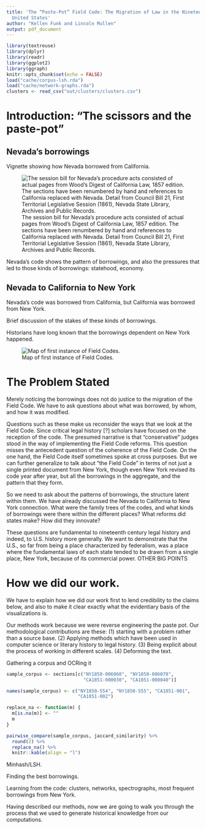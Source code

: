 ```yaml
---
title: 'The “Paste-Pot” Field Code: The Migration of Law in the Nineteenth-Century
  United States'
author: "Kellen Funk and Lincoln Mullen"
output: pdf_document
---
```


```r
library(textreuse)
library(dplyr)
library(readr)
library(ggplot2)
library(ggraph)
knitr::opts_chunk$set(echo = FALSE)
load("cache/corpus-lsh.rda")
load("cache/network-graphs.rda")
clusters <- read_csv("out/clusters/clusters.csv")
```

# Introduction: "The scissors and the paste-pot"

## Nevada's borrowings

Vignette showing how Nevada borrowed from California.

![The session bill for Nevada’s procedure acts consisted of actual pages from Wood’s Digest of California Law, 1857 edition. The sections have been renumbered by hand and references to California replaced with Nevada. Detail from Council Bill 21, First Territorial Legislative Session (1861), Nevada State Library, Archives and Public Records.](img/morris-bill.jpg)

Nevada's code shows the pattern of borrowings, and also the pressures that led to those kinds of borrowings: statehood, economy.

## Nevada to California to New York

Nevada's code was borrowed from California, but California was borrowed from New York. 

Brief discussion of the stakes of these kinds of borrowings.

Historians have long known that the borrowings dependent on New York happened.

![Map of first instance of Field Codes.](img/field-code-states-map.jpeg)

# The Problem Stated

Merely noticing the borrowings does not do justice to the migration of the Field Code. We have to ask questions about what was borrowed, by whom, and how it was modified.

Questions such as these make us reconsider the ways that we look at the Field Code. Since critical legal history [?] scholars have focused on the reception of the code. The presumed narrative is that "conservative" judges stood in the way of implementing the Field Code reforms. This question misses the antecedent question of the coherence of the Field Code. On the one hand, the Field Code itself sometimes spoke at cross purposes. But we can further generalize to talk about "the Field Code" in terms of not just a single printed document from New York, though even New York revised its code year after year, but all the borrowings in the aggregate, and the pattern that they form.

So we need to ask about the patterns of borrowings, the structure latent within them. We have already discussed the Nevada to California to New York connection. What were the family trees of the codes, and what kinds of borrowings were there within the different places? What reforms did states make? How did they innovate?

These questions are fundamental to nineteenth century legal history and indeed, to U.S. history more generally. We want to demonstrate that the U.S., so far from being a place characterized by federalism, was a place where the fundamental laws of each state tended to be drawn from a single place, New York, because of its commercial power. OTHER BIG POINTS

# How we did our work.

We have to explain how we did our work first to lend credibility to the claims below, and also to make it clear exactly what the evidentiary basis of the visualizations is. 

Our methods work because we were reverse engineering the paste pot. Our methodological contributions are these: (1) starting with a problem rather than a source base. (2) Applying methods which have been used in computer science or literary history to legal history. (3) Being explicit about the process of working in different scales. (4) Deforming the text.

Gathering a corpus and OCRing it

```r
sample_corpus <- sections[c("NY1850-006060", "NY1850-006070",
                            "CA1851-000030", "CA1851-000040")]

names(sample_corpus) <- c("NY1850-554", "NY1850-555", "CA1851-001",
                          "CA1851-002")

replace_na <- function(m) {
  m[is.na(m)] <- ""
  m
}

pairwise_compare(sample_corpus, jaccard_similarity) %>% 
  round(2) %>% 
  replace_na() %>% 
  knitr::kable(align = "l")
```


Minhash/LSH.

Finding the best borrowings.

Learning from the code: clusters, networks, spectrographs, most frequent borrowings from New York.

Having described our methods, now we are going to walk you through the process that we used to generate historical knowledge from our computations. 
